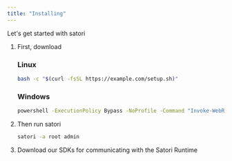 ```yaml
---
title: "Installing"
---
```


Let's get started with satori

1. First, download

   ### Linux

   ```bash
   bash -c "$(curl -fsSL https://example.com/setup.sh)"
   ```

   ### Windows

   ```bash
   powershell -ExecutionPolicy Bypass -NoProfile -Command "Invoke-WebRequest -Uri 'https://example.com/setup.ps1' -OutFile 'setup.ps1'; .\setup.ps1"
   ```
2. Then run satori

   ```bash
   satori -a root admin
   ```
3. Download our SDKs for communicating with the Satori Runtime

<CardGroup cols={2}>
  <Card title="SDKs" icon="code" color="#2286df">
    
  </Card>
</CardGroup>